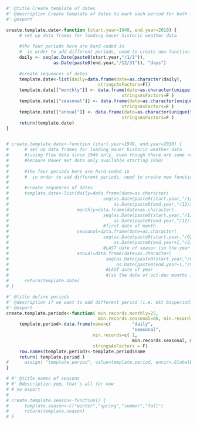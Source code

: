 ```r
#' @title Create template of dates 
#' @description Create template of dates to mark each period for both flow and weather data
#' @export

create.template.date<-function (start.year=1949, end.year=2010) {
     # set up data frames for loading mauer historic weather data
     
     #the four periods here are hard-coded in
     #  in order to add different periods, need to create new function to create date templates
     daily <- seq(as.Date(paste0(start.year,"/1/1")), 
                  as.Date(paste0(end.year,"/12/31")), "days")
     
     #create sequences of dates
     template.date<-list(daily=data.frame(date=as.character(daily),
                                   stringsAsFactors=F))
     template.date[["monthly"]] <- data.frame(date=as.character(unique(to.month(daily))),
                                            stringsAsFactors=F )
     template.date[["seasonal"]] <- data.frame(date=as.character(unique(to.season(daily))),
                                            stringsAsFactors=F )
     template.date[["annual"]] <- data.frame(date=as.character(unique(to.water.year(daily))),
                                            stringsAsFactors=F )
     return(template.date)
}


# create.template.date<-function (start.year=1949, end.year=2010) {
#      # set up data frames for loading mauer historic weather data
#      #(using flow data since 1949 only, even though there are some records back to the 30s, 
#      #because Mauer met data only available starting 1950)
#      
#      #the four periods here are hard-coded in
#      #  in order to add different periods, need to create new function to create date templates
#      
#      #create sequences of dates
#      template.date<-list(daily=data.frame(date=as.character(
#                                    seq(as.Date(paste0(start.year,"/1/1")), 
#                                        as.Date(paste0(end.year,"/12/31")), "days")),stringsAsFactors=F),
#                          monthly=data.frame(date=as.character(
#                                    seq(as.Date(paste0(start.year,"/1/1")), 
#                                        as.Date(paste0(end.year,"/12/1")), "months")),stringsAsFactors=F),  
#                                    #first date of month
#                          seasonal=data.frame(date=as.character(
#                                    seq(as.Date(paste0(start.year,"/02/28")), 
#                                        as.Date(paste0(end.year+1,"/2/28")), "3 month")),stringsAsFactors=F), 
#                                    #LAST date of season (so the year of winter is the same as following spring)
#                          annual=data.frame(date=as.character(
#                                     seq(as.Date(paste0(start.year,"/09/30")), 
#                                         as.Date(paste0(end.year+1,"/9/30")), "years")),stringsAsFactors=F)  ) 
#                                     #LAST date of year 
#                                     #(so the date of oct-dec months is the same as following jan-sept months)
#      return(template.date)
# }


```



```r
#' @title define periods
#' @description if we want to add different period (i.e. bkt bioperiod), can do it here
#' @export
create.template.periods<-function( min.records.monthly=25, 
                                   min.records.seasonal=80, min.records.annual=345 ) {
     template.period<-data.frame(name=c(        "daily",                 "monthly",   
                                                "seasonal",              "annual"), 
                                 min.records=c( 1,                       min.records.monthly, 
                                                min.records.seasonal, min.records.annual), 
                                 stringsAsFactors = F)
     row.names(template.period)<-template.period$name
     return( template.period )
#      assign( "template.period", value=template.period, envir=.GlobalEnv )
}
```

```r
# #' @title names of seasons
# #' @description yep, that's all for now
# # no export
# 
# create.template.season<-function() {
#      template.season<-c("winter","spring","summer","fall")
#      return(template.season)
# }

```



